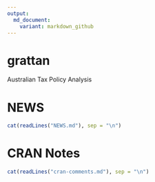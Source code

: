 ```yaml
---
output:
  md_document:
    variant: markdown_github
---
```


# grattan

Australian Tax Policy Analysis

# NEWS
```r
cat(readLines("NEWS.md"), sep = "\n")
```

# CRAN Notes
```r
cat(readLines("cran-comments.md"), sep = "\n")
```



